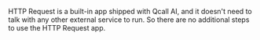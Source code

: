 
HTTP Request is a built-in app shipped with Qcall AI, and it doesn't need to talk with any other external service to run. So there are no additional steps to use the HTTP Request app.
